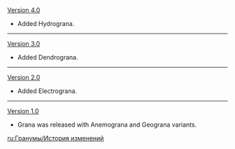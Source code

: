 {{Change History/Header}}
[[Version 4.0]]
*Added Hydrograna.
----
[[Version 3.0]]
*Added Dendrograna.
----
[[Version 2.0]]
*Added Electrograna.
----
[[Version 1.0]]
*Grana was released with Anemograna and Geograna variants.
<noinclude>
[[ru:Гранумы/История изменений]]
</noinclude>